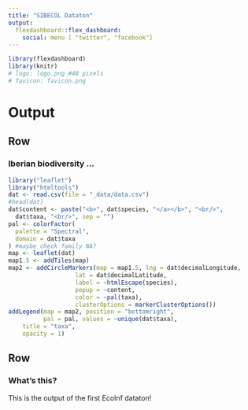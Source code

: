 ```yaml
---
title: "SIBECOL Dataton"
output: 
  flexdashboard::flex_dashboard:
    social: menu [ "twitter", "facebook"]
---
```


```r
library(flexdashboard)
library(knitr)
# logo: logo.png #48 pixels
# favicon: favicon.png
```

Output {data-orientation=rows}
=========================================

Row {data-height=800, data-padding=50}
-------------------------------------

### Iberian biodiversity ...

```r
library("leaflet")
library("htmltools")
dat <- read.csv(file = "_data/data.csv")
#head(dat)
dat$content <- paste("<b>", dat$species, "</a></b>", "<br/>", 
  dat$taxa, "<br/>", sep = "")
pal <- colorFactor(
  palette = "Spectral",
  domain = dat$taxa
) #maybe check family NA?
map <- leaflet(dat)
map1.5 <- addTiles(map)
map2 <- addCircleMarkers(map = map1.5, lng = dat$decimalLongitude, 
                   lat = dat$decimalLatitude, 
                   label = ~htmlEscape(species),
                   popup = ~content,
                   color = ~pal(taxa),
                   clusterOptions = markerClusterOptions())
addLegend(map = map2, position = "bottomright", 
          pal = pal, values = ~unique(dat$taxa),
    title = "taxa",
    opacity = 1)
```



Row {data-height=200}
-------------------------------------

### What's this?

This is the output of the first EcoInf dataton!

